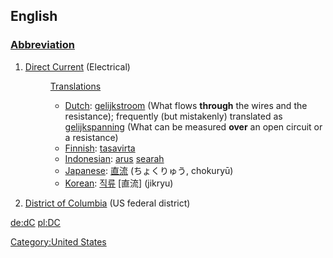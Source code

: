 ==English==
[[Category:United States]]
===[[Wiktionary:List of acronyms and abbreviations|Abbreviation]]===
#[[Direct Current]] (Electrical)
#:[[Translation]]s
#:*[[Dutch]]: [[gelijkstroom]] (What flows '''through''' the wires and the resistance); frequently (but mistakenly) translated as [[gelijkspanning]] (What can be measured '''over''' an open circuit or a resistance)
#:*[[Finnish]]: [[tasavirta]]
#:*[[Indonesian]]: [[arus]] [[arah|searah]]
#:*[[Japanese]]: [[直流]] (ちょくりゅう, chokuryū)
#:*[[Korean]]: [[직류]] [直流] (jikryu)
#[[District of Columbia]] (US federal district)

[[de:dC]]
[[pl:DC]]